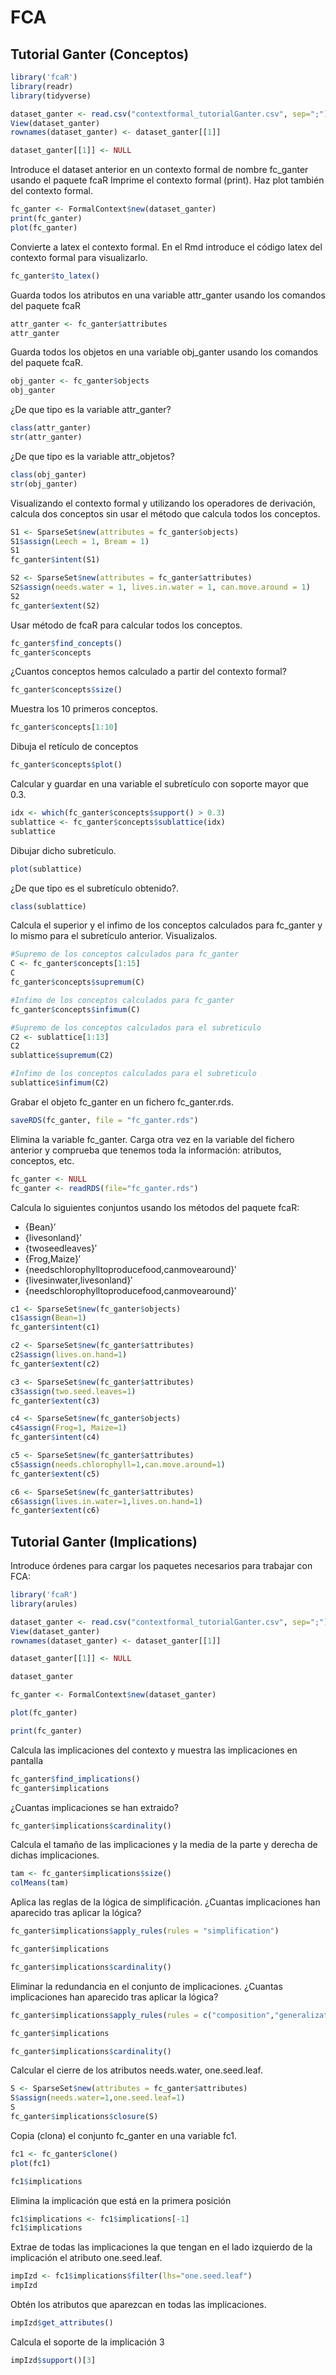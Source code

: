 # FCA

## Tutorial Ganter (Conceptos)

```{r}
library('fcaR')
library(readr)
library(tidyverse)

dataset_ganter <- read.csv("contextformal_tutorialGanter.csv", sep=";")
View(dataset_ganter)
rownames(dataset_ganter) <- dataset_ganter[[1]]

dataset_ganter[[1]] <- NULL


```

Introduce el dataset anterior en un contexto formal de nombre fc_ganter usando el paquete fcaR Imprime el contexto formal (print). Haz plot también del contexto formal.
```{r}


fc_ganter <- FormalContext$new(dataset_ganter)
print(fc_ganter)
plot(fc_ganter)
```
Convierte a latex el contexto formal. En el Rmd introduce el código latex del contexto formal para visualizarlo.
```{r}
fc_ganter$to_latex()
```

Guarda todos los atributos en una variable attr_ganter usando los comandos del paquete fcaR

```{r}
attr_ganter <- fc_ganter$attributes
attr_ganter
```

Guarda todos los objetos en una variable obj_ganter usando los comandos del paquete fcaR.

```{r}
obj_ganter <- fc_ganter$objects
obj_ganter
```

¿De que tipo es la variable attr_ganter?

```{r}
class(attr_ganter)
str(attr_ganter)
```

¿De que tipo es la variable attr_objetos?

```{r}
class(obj_ganter)
str(obj_ganter)
```


Visualizando el contexto formal y utilizando los operadores de derivación, calcula dos conceptos sin usar el método que calcula todos los conceptos.

```{r}
S1 <- SparseSet$new(attributes = fc_ganter$objects)
S1$assign(Leech = 1, Bream = 1)
S1
fc_ganter$intent(S1)

S2 <- SparseSet$new(attributes = fc_ganter$attributes)
S2$assign(needs.water = 1, lives.in.water = 1, can.move.around = 1)
S2
fc_ganter$extent(S2)
```

Usar método de fcaR para calcular todos los conceptos.
```{r}
fc_ganter$find_concepts()
fc_ganter$concepts
```

¿Cuantos conceptos hemos calculado a partir del contexto formal?
```{r}
fc_ganter$concepts$size()
```
Muestra los 10 primeros conceptos.
```{r}
fc_ganter$concepts[1:10]
```
Dibuja el retículo de conceptos
```{r}
fc_ganter$concepts$plot()
```
Calcular y guardar en una variable el subretículo con soporte mayor que 0.3.
```{r}
idx <- which(fc_ganter$concepts$support() > 0.3)
sublattice <- fc_ganter$concepts$sublattice(idx)
sublattice

```
Dibujar dicho subretículo.
```{r}
plot(sublattice)
```

¿De que tipo es el subretículo obtenido?.
```{r}

class(sublattice)

```
Calcula el superior y el infimo de los conceptos calculados para fc_ganter y lo mismo para el subretículo anterior. Visualizalos.
```{r}
#Supremo de los conceptos calculados para fc_ganter
C <- fc_ganter$concepts[1:15]
C
fc_ganter$concepts$supremum(C)

#Infimo de los conceptos calculados para fc_ganter
fc_ganter$concepts$infimum(C)

#Supremo de los conceptos calculados para el subreticulo
C2 <- sublattice[1:13]
C2
sublattice$supremum(C2)

#Infimo de los conceptos calculados para el subreticulo
sublattice$infimum(C2)

```
Grabar el objeto fc_ganter en un fichero fc_ganter.rds.
```{r}
saveRDS(fc_ganter, file = "fc_ganter.rds")


```

Elimina la variable fc_ganter. Carga otra vez en la variable del fichero anterior y comprueba que tenemos toda la información: atributos, conceptos, etc.
```{r}
fc_ganter <- NULL
fc_ganter <- readRDS(file="fc_ganter.rds")
```

Calcula lo siguientes conjuntos usando los métodos del paquete fcaR:

- {Bean}′
- {livesonland}′
- {twoseedleaves}′
- {Frog,Maize}′
- {needschlorophylltoproducefood,canmovearound}′
- {livesinwater,livesonland}′
- {needschlorophylltoproducefood,canmovearound}′
```{r}
c1 <- SparseSet$new(fc_ganter$objects)
c1$assign(Bean=1)
fc_ganter$intent(c1)

```

```{r}
c2 <- SparseSet$new(fc_ganter$attributes)
c2$assign(lives.on.hand=1)
fc_ganter$extent(c2)
```

```{r}
c3 <- SparseSet$new(fc_ganter$attributes)
c3$assign(two.seed.leaves=1)
fc_ganter$extent(c3)
```

```{r}
c4 <- SparseSet$new(fc_ganter$objects)
c4$assign(Frog=1, Maize=1)
fc_ganter$intent(c4)
```

```{r}
c5 <- SparseSet$new(fc_ganter$attributes)
c5$assign(needs.chlorophyll=1,can.move.around=1)
fc_ganter$extent(c5)
```

```{r}
c6 <- SparseSet$new(fc_ganter$attributes)
c6$assign(lives.in.water=1,lives.on.hand=1)
fc_ganter$extent(c6)
```

## Tutorial Ganter (Implications)


Introduce órdenes para cargar los paquetes necesarios para trabajar con FCA:
```{r}
library('fcaR')
library(arules)
```

```{r}
dataset_ganter <- read.csv("contextformal_tutorialGanter.csv", sep=";")
View(dataset_ganter)
rownames(dataset_ganter) <- dataset_ganter[[1]]

dataset_ganter[[1]] <- NULL

dataset_ganter
```

```{r}
fc_ganter <- FormalContext$new(dataset_ganter)

plot(fc_ganter)
```

```{r}
print(fc_ganter)
```

Calcula las implicaciones del contexto y muestra las implicaciones en pantalla
```{r}
fc_ganter$find_implications()
fc_ganter$implications
```
¿Cuantas implicaciones se han extraido?
```{r}
fc_ganter$implications$cardinality()
```
Calcula el tamaño de las implicaciones y la media de la parte y derecha de dichas implicaciones.
```{r}
tam <- fc_ganter$implications$size()
colMeans(tam)
```
Aplica las reglas de la lógica de simplificación. ¿Cuantas implicaciones han aparecido tras aplicar la lógica?
```{r}
fc_ganter$implications$apply_rules(rules = "simplification")


```
```{r}
fc_ganter$implications
```

```{r}
fc_ganter$implications$cardinality()
```
Eliminar la redundancia en el conjunto de implicaciones. ¿Cuantas implicaciones han aparecido tras aplicar la lógica?
```{r}
fc_ganter$implications$apply_rules(rules = c("composition","generalization","simplification"))                                   
```
```{r}
fc_ganter$implications
```

```{r}
fc_ganter$implications$cardinality()
```
Calcular el cierre de los atributos needs.water, one.seed.leaf.
```{r}
S <- SparseSet$new(attributes = fc_ganter$attributes)
S$assign(needs.water=1,one.seed.leaf=1)
S
fc_ganter$implications$closure(S)
```
Copia (clona) el conjunto fc_ganter en una variable fc1.
```{r}
fc1 <- fc_ganter$clone()
plot(fc1)
```

```{r}
fc1$implications
```
Elimina la implicación que está en la primera posición
```{r}
fc1$implications <- fc1$implications[-1]
fc1$implications
```
Extrae de todas las implicaciones la que tengan en el lado izquierdo de la implicación el atributo one.seed.leaf.
```{r}
impIzd <- fc1$implications$filter(lhs="one.seed.leaf")
impIzd
```
Obtén los atributos que aparezcan en todas las implicaciones.
```{r}
impIzd$get_attributes()
```
Calcula el soporte de la implicación 3
```{r}
impIzd$support()[3]
```







